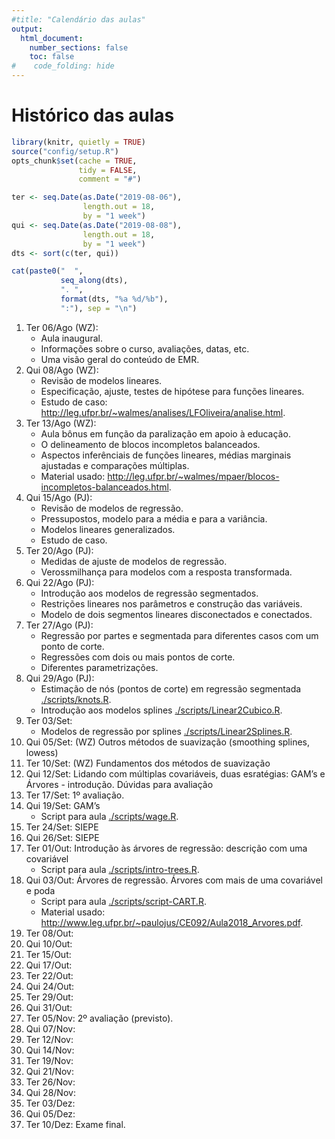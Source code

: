 ```yaml
---
#title: "Calendário das aulas"
output:
  html_document:
    number_sections: false
    toc: false
#    code_folding: hide
---
```


# Histórico das aulas

```r
library(knitr, quietly = TRUE)
source("config/setup.R")
opts_chunk$set(cache = TRUE,
               tidy = FALSE,
               comment = "#")
```
```r
ter <- seq.Date(as.Date("2019-08-06"),
                length.out = 18,
                by = "1 week")
qui <- seq.Date(as.Date("2019-08-08"),
                length.out = 18,
                by = "1 week")
dts <- sort(c(ter, qui))

cat(paste0("  ",
           seq_along(dts),
           ". ",
           format(dts, "%a %d/%b"),
           ":"), sep = "\n")
```

  1. Ter 06/Ago (WZ):
     * Aula inaugural.
     * Informações sobre o curso, avaliações, datas, etc.
     * Uma visão geral do conteúdo de EMR.
  2. Qui 08/Ago (WZ):
     * Revisão de modelos lineares.
     * Especificação, ajuste, testes de hipótese para funções lineares.
     * Estudo de caso: <http://leg.ufpr.br/~walmes/analises/LFOliveira/analise.html>.
  3. Ter 13/Ago (WZ):
     * Aula bônus em função da paralização em apoio à educação.
     * O delineamento de blocos incompletos balanceados.
     * Aspectos inferênciais de funções lineares, médias marginais
       ajustadas e comparações múltiplas.
     * Material usado:
       <http://leg.ufpr.br/~walmes/mpaer/blocos-incompletos-balanceados.html>.
  4. Qui 15/Ago (PJ):
     * Revisão de modelos de regressão.
     * Pressupostos, modelo para a média e para a variância.
     * Modelos lineares generalizados.
     * Estudo de caso.
  5. Ter 20/Ago (PJ):
     * Medidas de ajuste de modelos de regressão.
     * Verossmilhança para modelos com a resposta transformada.
  6. Qui 22/Ago (PJ):
     * Introdução aos modelos de regressão segmentados.
     * Restrições lineares nos parâmetros e construção das variáveis.
     * Modelo de dois segmentos lineares disconectados e conectados.
  7. Ter 27/Ago (PJ):
     * Regressão por partes e segmentada para diferentes casos com um
       ponto de corte.
     * Regressões com dois ou mais pontos de corte.
     * Diferentes parametrizações.
  8. Qui 29/Ago (PJ):
     * Estimação de nós (pontos de corte) em regressão segmentada
       [./scripts/knots.R](./scripts/knots.R).
     * Introdução aos modelos splines
       [./scripts/Linear2Cubico.R](./scripts/Linear2Cubico.R).
  9. Ter 03/Set:
     * Modelos de regressão por splines
       [./scripts/Linear2Splines.R](./scripts/Linear2Splines.R).
  10. Qui 05/Set: (WZ) Outros métodos de suavização (smoothing splines, lowess)
  11. Ter 10/Set: (WZ) Fundamentos dos métodos de suavização
  12. Qui 12/Set: Lidando com múltiplas covariáveis, duas esratégias: GAM's e Árvores - introdução.  Dúvidas para avaliação
  13. Ter 17/Set: 1º avaliação.
  14. Qui 19/Set: GAM's
       * Script para aula [./scripts/wage.R](./scripts/wage.R).     
  15. Ter 24/Set: SIEPE
  16. Qui 26/Set: SIEPE
  17. Ter 01/Out: Introdução às árvores de regressão: descrição com uma covariável
       * Script para aula [./scripts/intro-trees.R](./scripts/intro-trees.R).     
  18. Qui 03/Out: Árvores de regressão. Árvores com mais de uma covariável e poda
       * Script para aula [./scripts/script-CART.R](./scripts/script-CART.R).     
       * Material usado:
         <http://www.leg.ufpr.br/~paulojus/CE092/Aula2018_Arvores.pdf>.
  19. Ter 08/Out:
  20. Qui 10/Out:
  21. Ter 15/Out:
  22. Qui 17/Out:
  23. Ter 22/Out:
  24. Qui 24/Out:
  25. Ter 29/Out:
  26. Qui 31/Out:
  27. Ter 05/Nov: 2º avaliação (previsto).
  28. Qui 07/Nov:
  29. Ter 12/Nov:
  30. Qui 14/Nov:
  31. Ter 19/Nov:
  32. Qui 21/Nov:
  33. Ter 26/Nov:
  34. Qui 28/Nov:
  35. Ter 03/Dez:
  36. Qui 05/Dez:
  37. Ter 10/Dez: Exame final.
